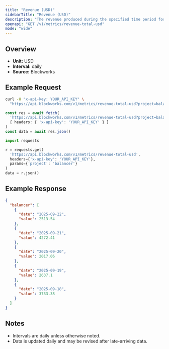 ```yaml
---
title: "Revenue (USD)"
sidebarTitle: "Revenue (USD)"
description: "The revenue produced during the specified time period for given project."
openapi: "GET /v1/metrics/revenue-total-usd"
mode: "wide"
---
```


## Overview

- **Unit:** USD
- **Interval:** daily
- **Source:** Blockworks

## Example Request

<CodeGroup>

```bash cURL
curl -H "x-api-key: YOUR_API_KEY" \
  "https://api.blockworks.com/v1/metrics/revenue-total-usd?project=balancer"
```

```typescript TypeScript
const res = await fetch(
  'https://api.blockworks.com/v1/metrics/revenue-total-usd?project=balancer',
  { headers: { 'x-api-key': 'YOUR_API_KEY' } }
)
const data = await res.json()
```

```python Python
import requests

r = requests.get(
  'https://api.blockworks.com/v1/metrics/revenue-total-usd',
  headers={'x-api-key': 'YOUR_API_KEY'},
  params={'project': 'balancer'}
)
data = r.json()
```

</CodeGroup>

## Example Response

```json
{
  "balancer": [
    {
      "date": "2025-09-22",
      "value": 2513.54
    },
    {
      "date": "2025-09-21",
      "value": 4272.41
    },
    {
      "date": "2025-09-20",
      "value": 2017.06
    },
    {
      "date": "2025-09-19",
      "value": 2637.1
    },
    {
      "date": "2025-09-18",
      "value": 3733.38
    }
  ]
}
```

## Notes
- Intervals are daily unless otherwise noted.
- Data is updated daily and may be revised after late-arriving data.
